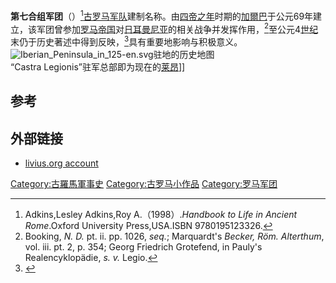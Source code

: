 {{Infobox military unit
|unit_name=第七合组军团
|image=[[File:Roman_Empire_125_general_map-zh.png|300px]]
|caption=公元125年罗马帝国形势图
|dates= 公元69年至4世纪末
|country= [[罗马帝国|罗马帝国]]
|type= [[罗马军团|罗马军团]] 
|role= 
|size= 
|garrison= [[西班牙_(罗马行省)|西班牙]][[莱昂|莱昂]]（公元74年）<ref name="es"/>等
|ceremonial_chief=
|nickname= 
|patron=
|motto=
|colors=
|march=
|mascot=
|battles=
|notable_commanders=[[加爾巴|加爾巴]] [[图拉真|图拉真]]等
|anniversaries=
}}

'''第七合组军团'''（{{lang-en|Legio VII Gemina}}）<ref>Adkins,Lesley Adkins,Roy A.（1998）.''Handbook to Life in Ancient Rome''.Oxford University Press,USA.ISBN 9780195123326.</ref>[[古罗马|古罗马]][[军队|军队]]建制名称。由[[四帝之年|四帝之年]]时期的[[加爾巴|加爾巴]]于公元69年建立，该军团曾参加[[罗马帝国|罗马帝国]]对[[日耳曼尼亚|日耳曼尼亚]]的相关战争并发挥作用，<ref>Booking, ''N. D.'' pt. ii. pp. 1026, ''seq.''; Marquardt's ''Becker, Röm. Alterthum'', vol. iii. pt. 2, p. 354; Georg Friedrich Grotefend, in Pauly's Realencyklopädie, ''s. v.'' Legio.</ref>至公元4[[世纪|世纪]]末仍于历史著述中得到反映，<ref name="es">{{cite book |last=Rabanal Alonso |first=Manuel Abilio (coord.) |date=1999 |title=''La Historia de León, Vol. 1: Prehistoria y Edad Antigua'' |trans_title= |url=http://dialnet.unirioja.es/servlet/libro?codigo=515838 |language=es |location= |page=192 |publisher=Universidad de León |isbn=84-7719-817-9 |accessdate=2013-11-18 |archive-date=2013-12-03 |archive-url=https://web.archive.org/web/20131203012236/http://dialnet.unirioja.es/servlet/libro?codigo=515838 |dead-url=no }}</ref>具有重要地影响与积极意义。
[[Image:Iberian_Peninsula_in_125-en.svg|thumb]]驻地的历史地图<br/>“Castra Legionis”驻军总部即为现在的[[莱昂|莱昂]]]]
== 参考 ==
{{reflist}}

==外部链接==
*[http://www.livius.org/le-lh/legio/vii_gemina.html livius.org account] {{Wayback|url=http://www.livius.org/le-lh/legio/vii_gemina.html |date=20140617095213 }}
{{commonscat|Legio VII Gemina}}
{{古罗马小作品}}
{{模板:罗马军团}}
[[Category:古羅馬軍事史|Category:古羅馬軍事史]]
[[Category:古罗马小作品|Category:古罗马小作品]]
[[Category:罗马军团|Category:罗马军团]]